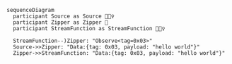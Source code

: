 ```mermaid
sequenceDiagram
  participant Source as Source 🏌🏻‍♀️
  participant Zipper as Zipper 🚦
  participant StreamFunction as StreamFunction 🏋🏼‍♀️

  StreamFunction--)Zipper: "Observe<tag=0x03>"
  Source->>Zipper: "Data:{tag: 0x03, payload: "hello world"}"
  Zipper->>StreamFunction: "Data:{tag: 0x03, payload: "hello world"}"
```
